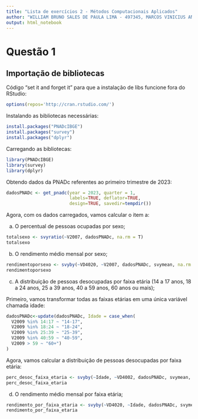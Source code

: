 ```yaml
---
title: "Lista de exercícios 2 - Métodos Computacionais Aplicados"
author: "WILLIAM BRUNO SALES DE PAULA LIMA - 497345, MARCOS VINICIUS ANDRADE DE SOUSA - 496788"
output: html_notebook
---
```


# Questão 1 

## Importação de bibliotecas

Código "set it and forget it" para que a instalação de libs funcione fora do RStudio:

```r
options(repos='http://cran.rstudio.com/')
```
Instalando as bibliotecas necessárias:

```r
install.packages("PNADcIBGE")
install.packages("survey")
install.packages("dplyr")
```

Carregando as bibliotecas:

```r
library(PNADcIBGE)
library(survey)
library(dplyr)
```

Obtendo dados da PNADc referentes ao primeiro trimestre de 2023:

```r
dadosPNADc <- get_pnadc(year = 2023, quarter = 1, 
                        labels=TRUE, deflator=TRUE, 
                        design=TRUE, savedir=tempdir())
```

Agora, com os dados carregados, vamos calcular o item a:

(a) O percentual de pessoas ocupadas por sexo;

```r
totalsexo <- svyratio(~V2007, dadosPNADc, na.rm = T)
totalsexo
```

(b) O rendimento médio mensal por sexo;

```r
rendimentoporsexo <- svyby(~VD4020, ~V2007, dadosPNADc, svymean, na.rm = T)
rendimentoporsexo
```

(c) A distribuição de pessoas desocupadas por faixa etária (14 a 17 anos, 18 a 24 anos, 25 a 39 
anos, 40 a 59 anos, 60 anos ou mais);

Primeiro, vamos transformar todas as faixas etárias em uma única variável chamada idade:

```r
dadosPNADc<-update(dadosPNADc, Idade = case_when(
  V2009 %in% 14:17 ~ "14-17",
  V2009 %in% 18:24 ~ "18-24", 
  V2009 %in% 25:39 ~ "25-39", 
  V2009 %in% 40:59 ~ "40-59", 
  V2009 > 59 ~ "60+")
)
```

Agora, vamos calcular a distribuição de pessoas desocupadas por faixa etária:

```r
perc_desoc_faixa_etaria <- svyby(~Idade, ~VD4002, dadosPNADc, svymean, na.rm = T)
perc_desoc_faixa_etaria
```

(d) O rendimento médio mensal por faixa etária;

```r
rendimento_por_faixa_etaria <- svyby(~VD4020, ~Idade, dadosPNADc, svymean, na.rm = T)
rendimento_por_faixa_etaria
```